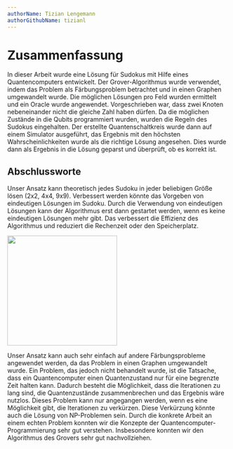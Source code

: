 ```yaml
---
authorName: Tizian Lengemann
authorGithubName: tizianl
---
```


# Zusammenfassung

In dieser Arbeit wurde eine Lösung für Sudokus mit Hilfe eines Quantencomputers entwickelt. Der Grover-Algorithmus wurde verwendet, indem das Problem als Färbungsproblem betrachtet und in einen Graphen umgewandelt wurde. Die möglichen Lösungen pro Feld wurden ermittelt und ein Oracle wurde angewendet. Vorgeschrieben war, dass zwei Knoten nebeneinander nicht die gleiche Zahl haben dürfen. Da die möglichen Zustände in die Qubits programmiert wurden, wurden die Regeln des Sudokus eingehalten. Der erstellte Quantenschaltkreis wurde dann auf einem Simulator ausgeführt, das Ergebnis mit den höchsten Wahrscheinlichkeiten wurde als die richtige Lösung angesehen. Dies wurde dann als Ergebnis in die Lösung geparst und überprüft, ob es korrekt ist.

## Abschlussworte

Unser Ansatz kann theoretisch jedes Sudoku in jeder beliebigen Größe lösen (2x2, 4x4, 9x9). Verbessert werden könnte das Vorgeben von eindeutigen Lösungen im Sudoku. Durch die Verwendung von eindeutigen Lösungen kann der Algorithmus erst dann gestartet werden, wenn es keine eindeutigen Lösungen mehr gibt. Das verbessert die Effizienz des Algorithmus und reduziert die Rechenzeit oder den Speicherplatz.

<img width="250px" src="../../ZusammenfassungBild1.JPG" /> 

Unser Ansatz kann auch sehr einfach auf andere Färbungsprobleme angewendet werden, da das Problem in einen Graphen umgewandelt wurde. Ein Problem, das jedoch nicht behandelt wurde, ist die Tatsache, dass ein Quantencomputer einen Quantenzustand nur für eine begrenzte Zeit halten kann. Dadurch besteht die Möglichkeit, dass die Iterationen zu lang sind, die Quantenzustände zusammenbrechen und das Ergebnis wäre nutzlos. Dieses Problem kann nur angegangen werden, wenn es eine Möglichkeit gibt, die Iterationen zu verkürzen. Diese Verkürzung könnte auch die Lösung von NP-Problemen sein.
Durch die konkrete Arbeit an einem echten Problem konnten wir die Konzepte der Quantencomputer-Programmierung sehr gut verstehen. Insbesondere konnten wir den Algorithmus des Grovers sehr gut nachvollziehen. 
 



